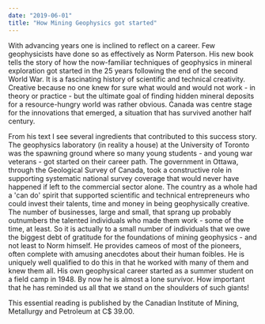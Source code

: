 ```yaml
---
date: "2019-06-01"
title: "How Mining Geophysics got started"
---
```


With advancing years one is inclined to reflect on a career. Few geophysicists
have done so as  effectively as Norm Paterson. His new book tells the story of
how the now-familiar techniques of  geophysics in mineral exploration got
started in the 25 years following the end of the second World  War. It is a
fascinating history of scientific and technical creativity. Creative because no
one knew  for sure what would and would not work - in theory or practice - but
the ultimate goal of finding  hidden mineral deposits for a resource-hungry
world was rather obvious. Canada was centre stage for the innovations that
emerged, a situation that has survived another half century. 

From his text I see several ingredients that contributed to this success story.
The geophysics  laboratory (in reality a house) at the University of Toronto was
the spawning ground where so  many young students - and young war veterans - got
started on their career path. The  government in Ottawa, through the Geological
Survey of Canada, took a constructive role in  supporting systematic national
survey coverage that would never have happened if left to the  commercial sector
alone. The country as a whole had a 'can do' spirit that supported scientific
and  technical entrepreneurs who could invest their talents, time and money in
being geophysically  creative. The number of businesses, large and small, that
sprang up probably outnumbers the  talented individuals who made them work -
some of the time, at least. So it is actually to a small  number of individuals
that we owe the biggest debt of gratitude for the foundations of mining
geophysics - and not least to Norm himself. He provides cameos of most of the
pioneers, often  complete with amusing anecdotes about their human foibles. He
is uniquely well qualified to do  this in that he worked with many of them and
knew them all. His own geophysical career started  as a summer student on a
field camp in 1948. By now he is almost a lone survivor. How important  that he
has reminded us all that we stand on the shoulders of such giants! 

This essential reading is published by the Canadian Institute of Mining,
Metallurgy and Petroleum  at C$ 39.00. 

<PublishDate append=", Cananda Day" />
